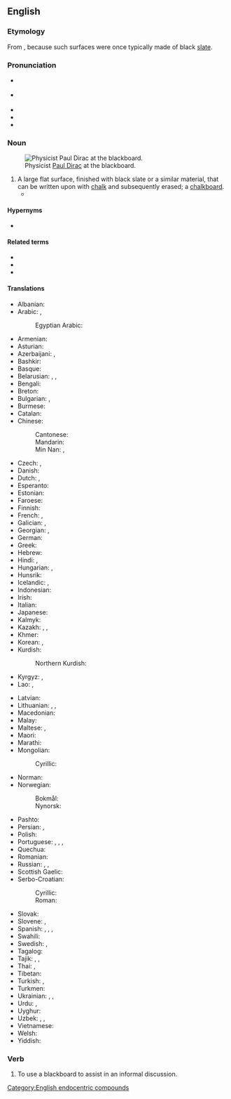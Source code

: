 ==English==
{{wikipedia}}

===Etymology===
From {{compound|en|black|board}}, because such surfaces were once typically made of black [[slate]].

===Pronunciation===
* {{a|GenAm}} {{IPA|en|/ˈblækbɔɹd/|/ˈblækboɹd/}}
* {{a|RP}} {{IPA|en|/ˈblækbɔːd/}}
* {{audio|en|en-us-blackboard.ogg|Audio (US)}}
* {{rhymes|en|ækbɔː(ɹ)d|ækboɹd|s=2}}
* {{hyphenation|en|black|board}}

===Noun===
{{en-noun}}
[[Image:Diracb.jpg|thumb|right|Physicist [[w:Paul Dirac|Paul Dirac]] at the blackboard.]]

# A large flat surface, finished with black slate or a similar material, that can be written upon with [[chalk]] and subsequently erased; a [[chalkboard]].
#* {{quote-journal|en|date=2012-03
|author=[[w:Brian Hayes (scientist)|Brian Hayes]]
|title=Pixels or Perish
|volume=100|issue=2|page=106
|magazine=[[w:American Scientist|American Scientist]]
|url=http://www.americanscientist.org/issues/pub/pixels-or-perish
|passage=Drawings and pictures are more than mere ornaments in scientific discourse. '''Blackboard''' sketches, geological maps, diagrams of molecular structure, astronomical photographs, MRI images, the many varieties of statistical charts and graphs: These pictorial devices are indispensable tools for presenting evidence, for explaining a theory, for telling a story.}}

====Hypernyms====
* {{l|en|writing board}}

====Related terms====
* {{l|en|chalkboard}}
* {{l|en|greenboard}}
* {{l|en|whiteboard}}

====Translations====
{{trans-top|a surface that can be written upon with chalk}}
* Albanian: {{t|sq|dërrasë e zezë|f}}
* Arabic: {{t|ar|سَبُورَة|f}}, {{t|ar|لَوْح|m}}
*: Egyptian Arabic: {{t|arz|تختة|f|tr=taḵta}}
* Armenian: {{t+|hy|գրատախտակ}}
* Asturian: {{t|ast|pizarra|f}}
* Azerbaijani: {{t+|az|lövhə}}, {{t+|az|taxta}}
* Bashkir: {{t|ba|таҡта}}
* Basque: {{t|eu|arbela}}
* Belarusian: {{t|be|до́шка|f}}, {{t|be|кла́сная до́шка|f}}, {{t+|be|[[школьны|шко́льная]] [[до́шка]]|f}}
* Bengali: {{t|bn|ব্ল্যাকবোর্ড}}
* Breton: {{t+|br|taolenn|f}}
* Bulgarian: {{t+|bg|дъска́|f}}, {{t|bg|че́рна дъска́|f}}
* Burmese: {{t+|my|ကျောက်သင်ပုန်း}}
* Catalan: {{t+|ca|pissarra|f}}
* Chinese:
*: Cantonese: {{t|yue|黑板|tr=hak1 baan2}}
*: Mandarin: {{t+|cmn|黑板|tr=hēibǎn}}
*: Min Nan: {{t|nan|烏板}}, {{t|nan|乌板|tr=o͘-pán}}
* Czech: {{t+|cs|tabule|f}}, {{t|cs|školní tabule|f}}
* Danish: {{t|da|tavle|c}}
* Dutch: {{t+|nl|schoolbord|n}}, {{t+|nl|bord|n}}
* Esperanto: {{t|eo|nigra tabulo}}
* Estonian: {{t|et|tahvel}}
* Faroese: {{t|fo|talva|f}}
* Finnish: {{t+|fi|liitutaulu}}
* French: {{t+|fr|tableau noir|m}}, {{t+|fr|tableau|m}} {{qualifier|any colour}}
* Galician: {{t|gl|lousa|f}}, {{t|gl|louxa|f}}
* Georgian: {{t|ka|დაფა}}, {{t|ka|საკლასო დაფა}}
* German: {{t+|de|Tafel|f}}
* Greek: {{t+|el|μαυροπίνακας|m}}
* Hebrew: {{t+|he|לוּחַ|m|tr=lúakh}}
* Hindi: {{t|hi|श्यामपट}}, {{t|hi|ब्लैकबोर्ड}}
* Hungarian: {{t+|hu|iskolatábla}}, {{t|hu|iskolai tábla}}
* Hunsrik: {{t|hrx|Daafel|f}}
* Icelandic: {{t+|is|tafla|f}}, {{t|is|skólatafla|f}}
* Indonesian: {{t+|id|papan tulis}}
* Irish: {{t|ga|clár dubh|m}}
* Italian: {{t+|it|lavagna|f}}
* Japanese: {{t+|ja|黒板|tr=こくばん, kokuban}}
* Kalmyk: {{t|xal|самбр}}
* Kazakh: {{t+|kk|тақта}}, {{t|kk|доска}}, {{t|kk|сынып тақтасы}}
* Khmer: {{t+|km|ក្ដារខៀន}}
* Korean: {{t+|ko|칠판(漆板)}}, {{t+|ko|흑판(黑板)}}
* Kurdish:
*: Northern Kurdish: {{t+|kmr|depreş}}
* Kyrgyz: {{t|ky|класс доскасы}}, {{t+|ky|доска}}
* Lao: {{t+|lo|ກະດານ}}, {{t+|lo|ກະດານດຳ}}
{{trans-mid}}
* Latvian: {{t+|lv|tāfele|f}}
* Lithuanian: {{t|lt|klasės lenta|f}}, {{t+|lt|lenta|f}}, {{t|lt|mokyklinė lenta|f}}
* Macedonian: {{t|mk|табла|f}}
* Malay: {{t+|ms|papan hitam}}
* Maltese: {{t|mt|blekbord}}, {{t|mt|lavanja}}
* Maori: {{t|mi|papatuhituhi}}
* Marathi: {{t+|mr|फळा}}
* Mongolian:
*: Cyrillic: {{t+|mn|самбар}}
* Norman: {{t|nrf|néthe plianche|f}}
* Norwegian:
*: Bokmål: {{t|nb|tavle|m|f}}
*: Nynorsk: {{t|nn|tavle|f}}
* Pashto: {{t+|ps|توره دړه|f|tr=tora daṛa}}
* Persian: {{t+|fa|تخته سیاه|tr=taxte-ye siyâh}}, {{t+|fa|تخته|tr=taxte}}
* Polish: {{t+|pl|tablica|f}}
* Portuguese: {{t+|pt|lousa|f}}, {{t+|pt|quadro-negro|m}}, {{t|pt|quadro de giz|m}}, {{t+|pt|quadro|m}}
* Quechua: {{t|qu|pirqa qillqana}}
* Romanian: {{t+|ro|tablă|f}}
* Russian: {{t+|ru|доска́|f}}, {{t+|ru|кла́ссная доска́|f}}, {{t+|ru|[[школьный|шко́льная]] [[доска́]]|f}}
* Scottish Gaelic: {{t|gd|bòrd-dubh|m}}
* Serbo-Croatian:
*: Cyrillic: {{t|sh|та́бла|f}}
*: Roman: {{t+|sh|tábla|f}}
* Slovak: {{t|sk|tabuľa|f}}
* Slovene: {{t|sl|tabla|f}}, {{t|sl|šolska tabla|f}}
* Spanish: {{t+|es|pizarra|f}}, {{t+|es|encerado|m}} {{qualifier|Spain}}, {{t+|es|pizarrón|m}} {{qualifier|Argentina}}, {{t+|es|tablero|m}} {{qualifier|Colombia}}
* Swahili: {{t|sw|ubao mweusi}}
* Swedish: {{t|sv|svart tavla|c}}, {{t|sv|skrivtavla|c}}
* Tagalog: {{t|tl|pisara}}
* Tajik: {{t|tg|тахта}}, {{t|tg|тахтаи синф}}, {{t|tg|тахтаи сиёҳ}}
* Thai: {{t+|th|กระดานดำ}}, {{t+|th|กระดาน}}
* Tibetan: {{t|bo|ནག་པང}}
* Turkish: {{t+|tr|tahta}}, {{t+|tr|kara tahta}}
* Turkmen: {{t|tk|tagta}}
* Ukrainian: {{t+|uk|до́шка|f}}, {{t|uk|кла́сна до́шка|f}}, {{t+|uk|[[шкільний|шкільна́]] до́шка|f}}
* Urdu: {{t|ur|تختہ سیاہ|tr=taxta siyāh}}, {{t|ur|بلیک بورڈ|tr=blek borḍ}}
* Uyghur: {{t|ug|دوسكا}}
* Uzbek: {{t|uz|sinf doskasi}}, {{t+|uz|doska}}, {{t|uz|qora doskasi}}
* Vietnamese: {{t+|vi|bảng đen}}
* Welsh: {{t|cy|bwrdd du|m}}
* Yiddish: {{t|yi|טאָוול|m}}
{{trans-bottom}}

===Verb===
{{en-verb}}

# To use a blackboard to assist in an informal discussion.

[[Category:English endocentric compounds]]